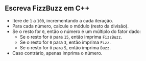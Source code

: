 
## Escreva FizzBuzz em C++

<FizzBuzzRules />

<FizzBuzzCode />

- Itere de `1` a `100`, incrementando a cada iteração.
- Para cada número, calcule o módulo (resto da divisão).
- Se o resto for `0`, então o número é um múltiplo do fator dado:
  - Se o resto for `0` para `15`, então imprima `FizzBuzz`.
  - Se o resto for `0` para `3`, então imprima `Fizz`.
  - Se o resto for `0` para `5`, então imprima `Buzz`.
- Caso contrário, apenas imprima o número.
